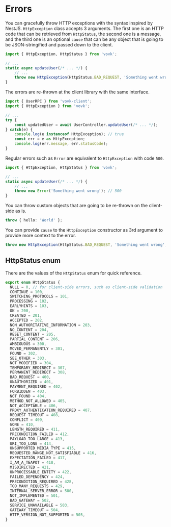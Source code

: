 # Errors

You can gracefully throw HTTP exceptions with the syntax inspired by NestJS. `HttpException` class accepts 3 arguments. The first one is an HTTP code that can be retrieved from `HttpStatus`, the second one is a message, and the third one is an optional `cause` that can be any object that is going to be JSON-stringified and passed down to the client.

```ts
import { HttpException, HttpStatus } from 'vovk';

// ...
static async updateUser(/* ... */) {
    // ...
    throw new HttpException(HttpStatus.BAD_REQUEST, 'Something went wrong');
}
```

The errors are re-thrown at the client library with the same interface.

```ts
import { UserRPC } from 'vovk-client';
import { HttpException } from 'vovk';

// ...
try {
    const updatedUser = await UserController.updateUser(/* ... */);
} catch(e) {
    console.log(e instanceof HttpException); // true
    const err = e as HttpException;
    console.log(err.message, err.statusCode);
}

```

Regular errors such as `Error` are equivalent to `HttpException` with code `500`.

```ts
import { HttpException, HttpStatus } from 'vovk';

// ...
static async updateUser(/* ... */) {
    // ...
    throw new Error('Something went wrong'); // 500
}
```

You can throw custom objects that are going to be re-thrown on the client-side as is.

```ts
throw { hello: 'World' };
```

You can provide `cause` to the `HttpException` constructor as 3rd argument to provide more context to the error.

```ts
throw new HttpException(HttpStatus.BAD_REQUEST, 'Something went wrong', { hello: 'World' });
```

## HttpStatus enum

There are the values of the `HttpStatus` enum for quick reference.

```ts
export enum HttpStatus {
  NULL = 0, // for client-side errors, such as client-side validation
  CONTINUE = 100,
  SWITCHING_PROTOCOLS = 101,
  PROCESSING = 102,
  EARLYHINTS = 103,
  OK = 200,
  CREATED = 201,
  ACCEPTED = 202,
  NON_AUTHORITATIVE_INFORMATION = 203,
  NO_CONTENT = 204,
  RESET_CONTENT = 205,
  PARTIAL_CONTENT = 206,
  AMBIGUOUS = 300,
  MOVED_PERMANENTLY = 301,
  FOUND = 302,
  SEE_OTHER = 303,
  NOT_MODIFIED = 304,
  TEMPORARY_REDIRECT = 307,
  PERMANENT_REDIRECT = 308,
  BAD_REQUEST = 400,
  UNAUTHORIZED = 401,
  PAYMENT_REQUIRED = 402,
  FORBIDDEN = 403,
  NOT_FOUND = 404,
  METHOD_NOT_ALLOWED = 405,
  NOT_ACCEPTABLE = 406,
  PROXY_AUTHENTICATION_REQUIRED = 407,
  REQUEST_TIMEOUT = 408,
  CONFLICT = 409,
  GONE = 410,
  LENGTH_REQUIRED = 411,
  PRECONDITION_FAILED = 412,
  PAYLOAD_TOO_LARGE = 413,
  URI_TOO_LONG = 414,
  UNSUPPORTED_MEDIA_TYPE = 415,
  REQUESTED_RANGE_NOT_SATISFIABLE = 416,
  EXPECTATION_FAILED = 417,
  I_AM_A_TEAPOT = 418,
  MISDIRECTED = 421,
  UNPROCESSABLE_ENTITY = 422,
  FAILED_DEPENDENCY = 424,
  PRECONDITION_REQUIRED = 428,
  TOO_MANY_REQUESTS = 429,
  INTERNAL_SERVER_ERROR = 500,
  NOT_IMPLEMENTED = 501,
  BAD_GATEWAY = 502,
  SERVICE_UNAVAILABLE = 503,
  GATEWAY_TIMEOUT = 504,
  HTTP_VERSION_NOT_SUPPORTED = 505,
}
```


